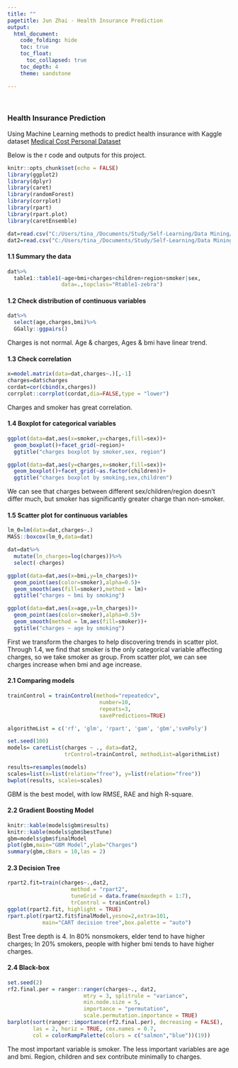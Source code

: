 ```yaml
---
title: ""
pagetitle: Jun Zhai - Health Insurance Prediction
output: 
  html_document:
    code_folding: hide
    toc: true
    toc_float:      
      toc_collapsed: true
    toc_depth: 4
    theme: sandstone

---
```

<title>Jun Zhai - Health Insurance Prediction</title>
</br>

### Health Insurance Prediction
Using Machine Learning methods to predict health insurance with Kaggle dataset [Medical Cost Personal Dataset](https://www.kaggle.com/mirichoi0218/insurance)
</br>

Below is the r code and outputs for this project.

```r
knitr::opts_chunk$set(echo = FALSE)
library(ggplot2)
library(dplyr)
library(caret)
library(randomForest)
library(corrplot)
library(rpart)
library(rpart.plot)
library(caretEnsemble)
```

```r

dat=read.csv("C:/Users/tina_/Documents/Study/Self-Learning/Data Mining/insurance.csv")
dat2=read.csv("C:/Users/tina_/Documents/Study/Self-Learning/Data Mining/insurance.csv")
```
#### 1.1 Summary the data
```r
dat%>%
  table1::table1(~age+bmi+charges+children+region+smoker|sex,
                 data=.,topclass="Rtable1-zebra")
```

#### 1.2 Check distribution of continuous variables
```r
dat%>%
  select(age,charges,bmi)%>%
  GGally::ggpairs()
```

Charges is not normal. Age & charges, Ages & bmi have linear trend.

#### 1.3 Check correlation
```r
x=model.matrix(data=dat,charges~.)[,-1]
charges=dat$charges
cordat=cor(cbind(x,charges))
corrplot::corrplot(cordat,dia=FALSE,type = "lower")
```

Charges and smoker has great correlation.

#### 1.4 Boxplot for categorical variables
```r
ggplot(data=dat,aes(x=smoker,y=charges,fill=sex))+
  geom_boxplot()+facet_grid(~region)+
  ggtitle("charges boxplot by smoker,sex, region")

ggplot(data=dat,aes(y=charges,x=smoker,fill=sex))+
  geom_boxplot()+facet_grid(~as.factor(children))+
  ggtitle("charges boxplot by smoking,sex,children")
```

We can see that charges between different sex/children/region doesn't differ much, but smoker has significantly greater charge than non-smoker.

#### 1.5 Scatter plot for continuous variables
```r
lm_0=lm(data=dat,charges~.)
MASS::boxcox(lm_0,data=dat)

dat=dat%>%
  mutate(ln_charges=log(charges))%>%
  select(-charges)

ggplot(data=dat,aes(x=bmi,y=ln_charges))+
  geom_point(aes(color=smoker),alpha=0.5)+
  geom_smooth(aes(fill=smoker),method = lm)+
  ggtitle("charges ~ bmi by smoking")

ggplot(data=dat,aes(x=age,y=ln_charges))+
  geom_point(aes(color=smoker),alpha=0.5)+
  geom_smooth(method = lm,aes(fill=smoker))+
  ggtitle("charges ~ age by smoking")
```

First we transform the charges to help discovering trends in scatter plot.
Through 1.4, we find that smoker is the only categorical variable affecting charges, so we take smoker as group.
From scatter plot, we can see charges increase when bmi and age increase.

#### 2.1 Comparing models
```r
trainControl = trainControl(method="repeatedcv", 
                             number=10, 
                             repeats=3,
                             savePredictions=TRUE)

algorithmList = c('rf', 'glm', 'rpart', 'gam', 'gbm','svmPoly')

set.seed(100)
models= caretList(charges ~ ., data=dat2, 
                  trControl=trainControl, methodList=algorithmList) 
```

```r
results=resamples(models)
scales=list(x=list(relation="free"), y=list(relation="free"))
bwplot(results, scales=scales)
```

GBM is the best model, with low RMSE, RAE and high R-square.

#### 2.2 Gradient Boosting Model
```r
knitr::kable(models$gbm$results)
knitr::kable(models$gbm$bestTune)
gbm=models$gbm$finalModel
plot(gbm,main="GBM Model",ylab="Charges")
summary(gbm,cBars = 10,las = 2)

```

#### 2.3 Decision Tree
```r
rpart2.fit=train(charges~.,dat2,
                    method = "rpart2",
                    tuneGrid = data.frame(maxdepth = 1:7),
                    trControl = trainControl)
ggplot(rpart2.fit, highlight = TRUE)
rpart.plot(rpart2.fit$finalModel,yesno=2,extra=101,
           main="CART decision tree",box.palette = "auto")
```

Best Tree depth is 4. In 80% nonsmokers, elder tend to have higher charges; In 20% smokers, people with higher bmi tends to have higher charges.

#### 2.4 Black-box
```r
set.seed(2)
rf2.final.per = ranger::ranger(charges~., dat2,
                        mtry = 3, splitrule = "variance",
                        min.node.size = 5,
                        importance = "permutation",
                        scale.permutation.importance = TRUE)
barplot(sort(ranger::importance(rf2.final.per), decreasing = FALSE),
        las = 2, horiz = TRUE, cex.names = 0.7,
        col = colorRampPalette(colors = c("salmon","blue"))(19))

```

The most important variable is smoker. The less important variables are age and bmi. Region, children and sex contribute minimally to charges.
